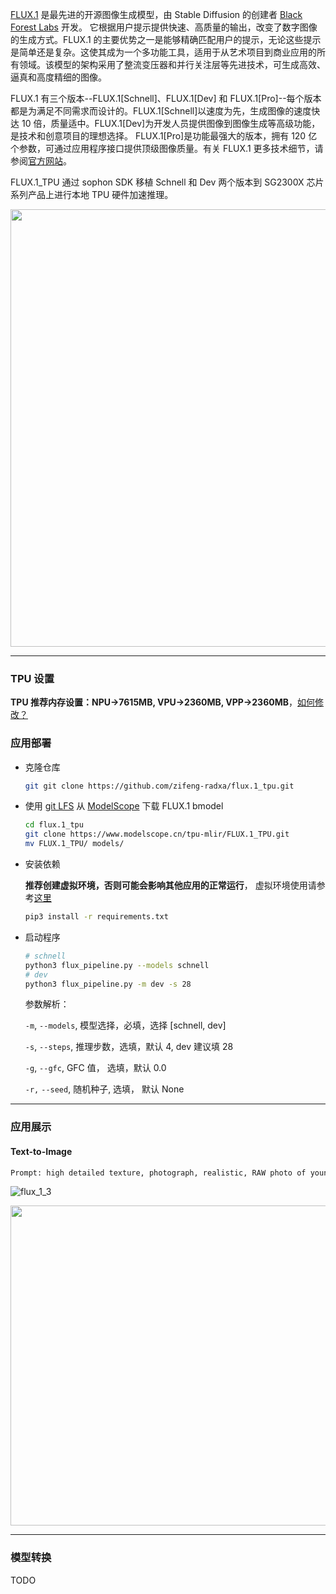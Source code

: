 [FLUX.1](https://flux-1.ai/) 是最先进的开源图像生成模型，由 Stable Diffusion 的创建者 [Black Forest Labs](https://blackforestlabs.ai/) 开发。
它根据用户提示提供快速、高质量的输出，改变了数字图像的生成方式。FLUX.1 的主要优势之一是能够精确匹配用户的提示，无论这些提示是简单还是复杂。这使其成为一个多功能工具，适用于从艺术项目到商业应用的所有领域。该模型的架构采用了整流变压器和并行关注层等先进技术，可生成高效、逼真和高度精细的图像。

FLUX.1 有三个版本--FLUX.1[Schnell]、FLUX.1[Dev] 和 FLUX.1[Pro]--每个版本都是为满足不同需求而设计的。FLUX.1[Schnell]以速度为先，生成图像的速度快达 10 倍，质量适中。FLUX.1[Dev]为开发人员提供图像到图像生成等高级功能，是技术和创意项目的理想选择。
FLUX.1[Pro]是功能最强大的版本，拥有 120 亿个参数，可通过应用程序接口提供顶级图像质量。有关 FLUX.1 更多技术细节，请参阅[官方网站](https://flux-1.ai/)。

FLUX.1_TPU 通过 sophon SDK 移植 Schnell 和 Dev 两个版本到 SG2300X 芯片系列产品上进行本地 TPU 硬件加速推理。

<img width="700" src="/img/general-tutorial/tpu_ai/flux_1_1.webp" />

---

### TPU 设置

**TPU 推荐内存设置：NPU->7615MB, VPU->2360MB, VPP->2360MB**，[如何修改？](../ai-tools/memory_allocate)

### 应用部署

- 克隆仓库

  ```bash
  git git clone https://github.com/zifeng-radxa/flux.1_tpu.git
  ```

- 使用 [git LFS](https://git-lfs.com/) 从 [ModelScope](https://modelscope.cn/models/tpu-mlir/FLUX.1_TPU) 下载 FLUX.1 bmodel

  ```bash
  cd flux.1_tpu
  git clone https://www.modelscope.cn/tpu-mlir/FLUX.1_TPU.git
  mv FLUX.1_TPU/ models/
  ```

- 安装依赖

  **推荐创建虚拟环境，否则可能会影响其他应用的正常运行**， 虚拟环境使用请参考[这里](../ai-tools/virtualenv_usage)

  ```bash
  pip3 install -r requirements.txt
  ```

- 启动程序

  ```bash
  # schnell
  python3 flux_pipeline.py --models schnell
  # dev
  python3 flux_pipeline.py -m dev -s 28
  ```

  参数解析：

  `-m`, `--models`, 模型选择，必填，选择 [schnell, dev]

  `-s`, `--steps`, 推理步数，选填，默认 4, dev 建议填 28

  `-g`, `--gfc`, GFC 值， 选填，默认 0.0

  `-r,` `--seed`, 随机种子, 选填， 默认 None

---

### 应用展示

#### Text-to-Image

```bash
Prompt: high detailed texture, photograph, realistic, RAW photo of young lady, emo, dark hair, makeup, depth of field, soft split ambient window light, soft realistic shadows, perfect composition
```

![flux_1_3](/img/general-tutorial/tpu_ai/flux_1_3.webp)

<img width="512" src="/img/general-tutorial/tpu_ai/flux_1_2.webp" />

---

### 模型转换

TODO
